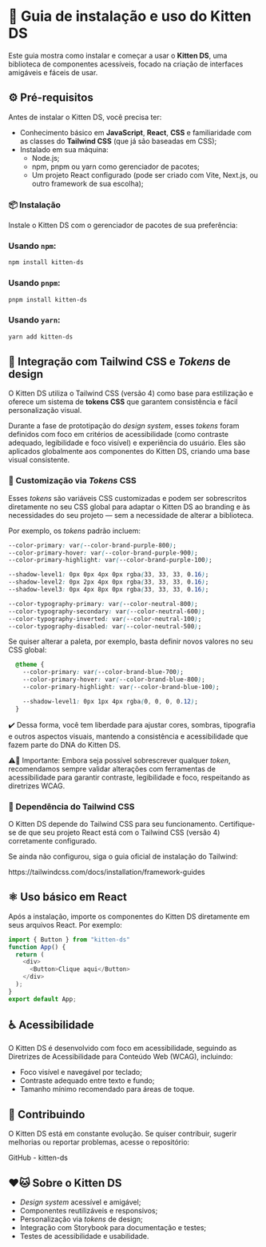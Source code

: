 
<Meta title="Guia de instalação e uso" />

# 🐾 Guia de instalação e uso do Kitten DS

Este guia mostra como instalar e começar a usar o **Kitten DS**, uma biblioteca de componentes acessíveis, focado na criação de interfaces amigáveis e fáceis de usar. 

## ⚙️ Pré-requisitos

Antes de instalar o Kitten DS, você precisa ter:

- Conhecimento básico em **JavaScript**, **React**, **CSS** e familiaridade com as classes do **Tailwind CSS** (que já são baseadas em CSS);
- Instalado em sua máquina:
  - <Link target="_blank" className="sb-unstyled text-sm" href="https://nodejs.org">Node.js</Link>;
  - <Link target="_blank" className="sb-unstyled text-sm" href="https://www.npmjs.com">npm</Link>, <Link target="_blank" className="sb-unstyled text-sm" href="https://pnpm.io">pnpm</Link> ou <Link target="_blank" className="sb-unstyled text-sm" href="https://yarnpkg.com">yarn</Link> como gerenciador de pacotes;
  - Um projeto React configurado (pode ser criado com <Link target="_blank" className="sb-unstyled text-sm" href="https://vitejs.dev">Vite</Link>, <Link target="_blank" className="sb-unstyled text-sm" href="https://nextjs.org">Next.js</Link>, ou outro framework de sua escolha);

### 📦 Instalação

Instale o Kitten DS com o gerenciador de pacotes de sua preferência:

### Usando `npm`:

```bash
npm install kitten-ds
```
### Usando `pnpm`:

```bash
pnpm install kitten-ds
```

### Usando `yarn`:

```bash
yarn add kitten-ds
```

## 🎨 Integração com Tailwind CSS e *Tokens* de design

O Kitten DS utiliza o Tailwind CSS (versão 4) como base para estilização e oferece um sistema de **tokens CSS** que garantem consistência e fácil personalização visual.

Durante a fase de prototipação do *design system*, esses *tokens* foram definidos com foco em critérios de acessibilidade (como contraste adequado, legibilidade e foco visível) e experiência do usuário. Eles são aplicados globalmente aos componentes do Kitten DS, criando uma base visual consistente.

### 🎯 Customização via *Tokens* CSS

Esses *tokens* são variáveis CSS customizadas e podem ser sobrescritos diretamente no seu CSS global para adaptar o Kitten DS ao branding e às necessidades do seu projeto — sem a necessidade de alterar a biblioteca.

Por exemplo, os *tokens* padrão incluem:

```css
--color-primary: var(--color-brand-purple-800);
--color-primary-hover: var(--color-brand-purple-900);
--color-primary-highlight: var(--color-brand-purple-100);

--shadow-level1: 0px 0px 4px 0px rgba(33, 33, 33, 0.16);
--shadow-level2: 0px 2px 4px 0px rgba(33, 33, 33, 0.16);
--shadow-level3: 0px 4px 8px 0px rgba(33, 33, 33, 0.16);

--color-typography-primary: var(--color-neutral-800);
--color-typography-secondary: var(--color-neutral-600);
--color-typography-inverted: var(--color-neutral-100);
--color-typography-disabled: var(--color-neutral-500);
```

Se quiser alterar a paleta, por exemplo, basta definir novos valores no seu CSS global:

```css
  @theme {
    --color-primary: var(--color-brand-blue-700);
    --color-primary-hover: var(--color-brand-blue-800);
    --color-primary-highlight: var(--color-brand-blue-100);

    --shadow-level1: 0px 1px 4px rgba(0, 0, 0, 0.12);
  }
```

✔️ Dessa forma, você tem liberdade para ajustar cores, sombras, tipografia e outros aspectos visuais, mantendo a consistência e acessibilidade que fazem parte do DNA do Kitten DS.

⚠️🔧 Importante: Embora seja possível sobrescrever qualquer *token*, recomendamos sempre validar alterações com ferramentas de acessibilidade para garantir contraste, legibilidade e foco, respeitando as diretrizes WCAG.

### 🚀 Dependência do Tailwind CSS

O Kitten DS depende do Tailwind CSS para seu funcionamento. Certifique-se de que seu projeto React está com o Tailwind CSS (versão 4) corretamente configurado.

Se ainda não configurou, siga o guia oficial de instalação do Tailwind:

<Link target="_blank" className="sb-unstyled text-sm" href="https://tailwindcss.com/docs/installation/framework-guides">https://tailwindcss.com/docs/installation/framework-guides</Link>

## ⚛️ Uso básico em React

Após a instalação, importe os componentes do Kitten DS diretamente em seus arquivos React. Por exemplo:

```javascript
import { Button } from "kitten-ds"
function App() {
  return (
    <div>
      <Button>Clique aqui</Button>
    </div>
  );
}
export default App;
```

## ♿ Acessibilidade

O Kitten DS é desenvolvido com foco em acessibilidade, seguindo as Diretrizes de Acessibilidade para Conteúdo Web (WCAG), incluindo:

- Foco visível e navegável por teclado;
- Contraste adequado entre texto e fundo;
- Tamanho mínimo recomendado para áreas de toque.

## 🤝 Contribuindo

O Kitten DS está em constante evolução. Se quiser contribuir, sugerir melhorias ou reportar problemas, acesse o repositório:

<Link target="_blank" className="sb-unstyled text-sm" href="https://github.com/gabyrodrigues/kitten-ds">GitHub - kitten-ds</Link>

## ❤️🐱 Sobre o Kitten DS

- *Design system* acessível e amigável;
- Componentes reutilizáveis e responsivos;
- Personalização via *tokens* de design;
- Integração com Storybook para documentação e testes;
- Testes de acessibilidade e usabilidade.
